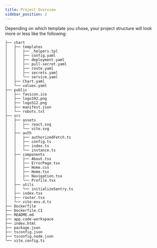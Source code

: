 ```yaml
---
title: Project Overview
sidebar_position: 2
---
```


Depending on which template you chose,
your project structure will look more or less like the following:

```
├── chart
│   ├── templates
│   │   ├── _helpers.tpl
│   │   ├── config.yaml
│   │   ├── deployment.yaml
│   │   ├── pull-secret.yaml
│   │   ├── route.yaml
│   │   ├── secrets.yaml
│   │   └── service.yaml
│   ├── Chart.yaml
│   └── values.yaml
├── public
│   ├── favicon.ico
│   ├── logo192.png
│   ├── logo512.png
│   ├── manifest.json
│   └── robots.txt
├── src
│   ├── assets
│   │   ├── react.svg
│   │   └── vite.svg
│   ├── auth
│   │   ├── authorizedFetch.ts
│   │   ├── config.ts
│   │   ├── index.ts
│   │   └── instance.ts
│   ├── components
│   │   ├── About.tsx
│   │   ├── ErrorPage.tsx
│   │   ├── Home.css
│   │   ├── Home.tsx
│   │   ├── Navigation.tsx
│   │   └── Profile.tsx
│   ├── utils
│   │   └── initializeSentry.ts
│   ├── index.tsx
│   ├── router.tsx
│   └── vite-env.d.ts
├── Dockerfile
├── Dockerfile.CI
├── README.md
├── app.code-workspace
├── index.html
├── package.json
├── tsconfig.json
├── tsconfig.node.json
└── vite.config.ts
```
